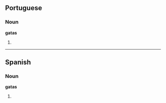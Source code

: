 ==Portuguese==

===Noun===
'''gatas''' {{f}}

# {{plural of|[[gata]]|lang=Portuguese}}

----

==Spanish==

===Noun===
'''gatas''' {{f}}

# {{plural of|[[gata]]|lang=Spanish}}